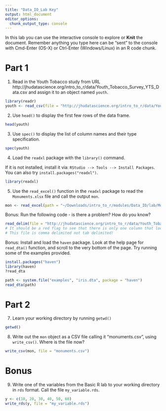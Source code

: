 ```yaml
---
title: "Data_IO_Lab Key"
output: html_document
editor_options: 
  chunk_output_type: console
---
```


In this lab you can use the interactive console to explore or **Knit** the document. 
Remember anything you type here can be "sent" to the console with Cmd-Enter (OS-X) or Ctrl-Enter (Windows/Linux) in an R code chunk.

# Part 1  

1. Read in the Youth Tobacco study from URL 
http://jhudatascience.org/intro_to_r/data/Youth_Tobacco_Survey_YTS_Data.csv
and assign it to an object named `youth`. 

```r
library(readr)
youth <- read_csv(file = "http://jhudatascience.org/intro_to_r/data/Youth_Tobacco_Survey_YTS_Data.csv")
```

2. Use `head()` to display the first few rows of the data frame. 

```r
head(youth)
```

3. Use `spec()` to display the list of column names and their type specification. 

```r
spec(youth)
```

4. Load the `readxl` package with the `library()` command. 

If it is not installed, install it via: `RStudio --> Tools --> Install Packages`. You can also try `install.packages("readxl")`.

```r
library(readxl)
```

5. Use the `read_excel()` function in the `readxl` package to read the `Monuments.xlsx` file and call the output `mon`. 

```r
mon <- read_excel(path = "~/Downloads/intro_to_r/modules/Data_IO/lab/Monuments.xlsx")
```

Bonus: Run the following code - is there a problem? How do you know?
```r
read_delim(file = "http://jhudatascience.org/intro_to_r/data/Youth_Tobacco_Survey_YTS_Data.csv", delim = "\t")
# It should be a red flag to see that there is only one column that looks like: "YEAR,LocationAbbr,LocationDesc,TopicType,TopicDesc,MeasureDesc..."
# This file is comma delimited not tab delimited!
```

Bonus: Install and load the `haven` package. Look at the help page for `read_dta()` function, and scroll to the very bottom of the page. Try running some of the examples provided.

```r
install.packages("haven")
library(haven)
?read_dta

path <- system.file("examples", "iris.dta", package = "haven")
read_dta(path)
```

# Part 2

7. Learn your working directory by running `getwd()`

```r
getwd()
```

8. Write out the `mon` object as a CSV file calling it "monuments.csv", using `write_csv()`. Where is the file now?

```r
write_csv(mon, file = "monuments.csv")
```


# Bonus

9. Write one of the variables from the Basic R lab to your working directory in `rds` format. Call the file `my_variable.rds`.

```r
y <- c(10, 20, 30, 40, 50, 60)
write_rds(y, file = "my_variable.rds")
```
